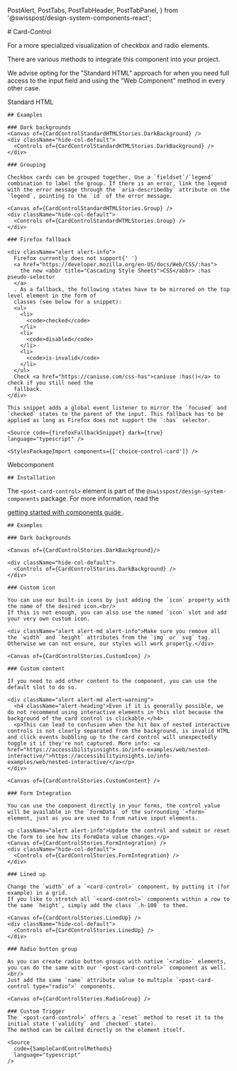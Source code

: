   PostAlert,
  PostTabs,
  PostTabHeader,
  PostTabPanel,
} from '@swisspost/design-system-components-react';



<Meta of={CardControlStories} />

<div className="docs-title">
  # Card-Control

  <nav>
    <link-design of={JSON.stringify(CardControlStories)}></link-design>
  </nav>
</div>

<p className="lead">For a more specialized visualization of checkbox and radio elements.</p>

<PostAlert type="info">
  <p slot="heading">There are various methods to integrate this component into your project.</p>
  <p>
    We advise opting for the "Standard HTML" approach for when you need full access to the input
    field and using the "Web Component" method in every other case.
  </p>
</PostAlert>

<PostTabs>
  <PostTabHeader panel="standardhtml">Standard HTML</PostTabHeader>
  <PostTabPanel name="standardhtml">
    <Canvas sourceState="shown" of={CardControlStandardHTMLStories.Default} />
    <div className="hide-col-default">
      <Controls of={CardControlStandardHTMLStories.Default} />
    </div>

    ## Examples

    ### Dark backgrounds
    <Canvas of={CardControlStandardHTMLStories.DarkBackground} />
    <div className="hide-col-default">
      <Controls of={CardControlStandardHTMLStories.DarkBackground} />
    </div>

    ### Grouping

    Checkbox cards can be grouped together. Use a `fieldset`/`legend` combination to label the group. If there is an error, link the legend with the error message through the `aria-describedby` attribute on the `legend`, pointing to the `id` of the error message.

    <Canvas of={CardControlStandardHTMLStories.Group} />
    <div className="hide-col-default">
      <Controls of={CardControlStandardHTMLStories.Group} />
    </div>

    ### Firefox fallback

    <div className="alert alert-info">
      Firefox currently does not support{' '}
      <a href="https://developer.mozilla.org/en-US/docs/Web/CSS/:has">
        the new <abbr title="Cascading Style Sheets">CSS</abbr> :has pseudo-selector
      </a>
      . As a fallback, the following states have to be mirrored on the top level element in the form of
      classes (see below for a snippet):
      <ul>
        <li>
          <code>checked</code>
        </li>
        <li>
          <code>disabled</code>
        </li>
        <li>
          <code>is-invalid</code>
        </li>
      </ul>
      Check <a href="https://caniuse.com/css-has">caniuse :has()</a> to check if you still need the
      fallback.
    </div>

    This snippet adds a global event listener to mirror the `focused` and `checked` states to the parent of the input. This fallback has to be applied as long as Firefox does not support the `:has` selector.

    <Source code={firefoxFallbackSnippet} dark={true} language="typescript" />

    <StylesPackageImport components={['choice-control-card']} />

  </PostTabPanel>

  <PostTabHeader panel="webcomponent">Webcomponent</PostTabHeader>
  <PostTabPanel name="webcomponent">
    <Canvas of={CardControlStories.Default} sourceState="shown"/>
    <Controls of={CardControlStories.Default} />

    ## Installation

The `<post-card-control>` element is part of the `@swisspost/design-system-components` package. For more information, read the

<a href="/?path=/docs/edfb619b-fda1-4570-bf25-20830303d483--docs">
  getting started with components guide
</a>
.

    ## Examples

    ### Dark backgrounds

    <Canvas of={CardControlStories.DarkBackground}/>

    <div className="hide-col-default">
      <Controls of={CardControlStories.DarkBackground} />
    </div>

    ### Custom icon

    You can use our built-in icons by just adding the `icon` property with the name of the desired icon.<br/>
    If this is not enough, you can also use the named `icon` slot and add your very own custom icon.

    <div className="alert alert-md alert-info">Make sure you remove all the `width` and `height` attributes from the `img` or `svg` tag. Otherwise we can not ensure, our styles will work properly.</div>

    <Canvas of={CardControlStories.CustomIcon} />

    ### Custom content

    If you need to add other content to the component, you can use the default slot to do so.

    <div className="alert alert-md alert-warning">
      <h4 className="alert-heading">Even if it is generally possible, we do not recommend using interactive elements in this slot because the background of the card control is clickable.</h4>
      <p>This can lead to confusion when the hit box of nested interactive controls is not clearly separated from the background, is invalid HTML and click events bubbling up to the card control will unexpectedly toggle it if they're not captured. More info: <a href="https://accessibilityinsights.io/info-examples/web/nested-interactive/">https://accessibilityinsights.io/info-examples/web/nested-interactive/</a></p>
    </div>

    <Canvas of={CardControlStories.CustomContent} />

    ### Form Integration

    You can use the component directly in your forms, the control value will be available in the `FormData` of the surrounding `<form>` element, just as you are used to from native input elements.

    <p className="alert alert-info">Update the control and submit or reset the form to see how its FormData value changes.</p>
    <Canvas of={CardControlStories.FormIntegration} />
    <div className="hide-col-default">
      <Controls of={CardControlStories.FormIntegration} />
    </div>

    ### Lined up

    Change the `width` of a `<card-control>` component, by putting it (for example) in a grid.
    If you like to stretch all `<card-control>` components within a row to the same `height`, simply add the class `.h-100` to them.

    <Canvas of={CardControlStories.LinedUp} />
    <div className="hide-col-default">
      <Controls of={CardControlStories.LinedUp} />
    </div>

    ### Radio button group

    As you can create radio button groups with native `<radio>` elements, you can do the same with our `<post-card-control>` component as well.<br/>
    Just add the same `name` attribute value to multiple `<post-card-control type="radio">` components.

    <Canvas of={CardControlStories.RadioGroup} />

    ### Custom Trigger
    The `<post-card-control>` offers a `reset` method to reset it to the initial state (`validity` and `checked` state).
    The method can be called directly on the element itself.

    <Source
      code={SampleCardControlMethods}
      language="typescript"
    />

  </PostTabPanel>
</PostTabs>
